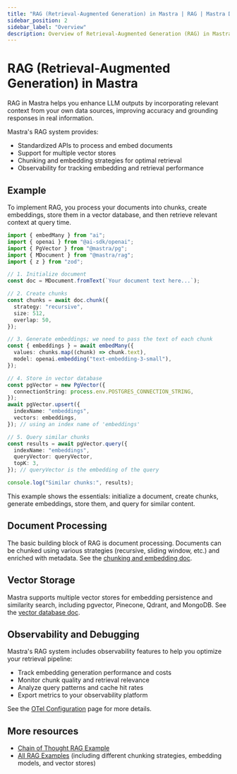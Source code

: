 ```yaml
---
title: "RAG (Retrieval-Augmented Generation) in Mastra | RAG | Mastra Docs"
sidebar_position: 2
sidebar_label: "Overview"
description: Overview of Retrieval-Augmented Generation (RAG) in Mastra, detailing its capabilities for enhancing LLM outputs with relevant context.
---
```


# RAG (Retrieval-Augmented Generation) in Mastra

RAG in Mastra helps you enhance LLM outputs by incorporating relevant context from your own data sources, improving accuracy and grounding responses in real information.

Mastra's RAG system provides:

- Standardized APIs to process and embed documents
- Support for multiple vector stores
- Chunking and embedding strategies for optimal retrieval
- Observability for tracking embedding and retrieval performance

## Example

To implement RAG, you process your documents into chunks, create embeddings, store them in a vector database, and then retrieve relevant context at query time.

```ts showLineNumbers copy
import { embedMany } from "ai";
import { openai } from "@ai-sdk/openai";
import { PgVector } from "@mastra/pg";
import { MDocument } from "@mastra/rag";
import { z } from "zod";

// 1. Initialize document
const doc = MDocument.fromText(`Your document text here...`);

// 2. Create chunks
const chunks = await doc.chunk({
  strategy: "recursive",
  size: 512,
  overlap: 50,
});

// 3. Generate embeddings; we need to pass the text of each chunk
const { embeddings } = await embedMany({
  values: chunks.map((chunk) => chunk.text),
  model: openai.embedding("text-embedding-3-small"),
});

// 4. Store in vector database
const pgVector = new PgVector({
  connectionString: process.env.POSTGRES_CONNECTION_STRING,
});
await pgVector.upsert({
  indexName: "embeddings",
  vectors: embeddings,
}); // using an index name of 'embeddings'

// 5. Query similar chunks
const results = await pgVector.query({
  indexName: "embeddings",
  queryVector: queryVector,
  topK: 3,
}); // queryVector is the embedding of the query

console.log("Similar chunks:", results);
```

This example shows the essentials: initialize a document, create chunks, generate embeddings, store them, and query for similar content.

## Document Processing

The basic building block of RAG is document processing. Documents can be chunked using various strategies (recursive, sliding window, etc.) and enriched with metadata. See the [chunking and embedding doc](./chunking-and-embedding).

## Vector Storage

Mastra supports multiple vector stores for embedding persistence and similarity search, including pgvector, Pinecone, Qdrant, and MongoDB. See the [vector database doc](./vector-databases).

## Observability and Debugging

Mastra's RAG system includes observability features to help you optimize your retrieval pipeline:

- Track embedding generation performance and costs
- Monitor chunk quality and retrieval relevance
- Analyze query patterns and cache hit rates
- Export metrics to your observability platform

See the [OTel Configuration](/reference/observability/otel-config) page for more details.

## More resources

- [Chain of Thought RAG Example](/examples/rag/usage/cot-rag)
- [All RAG Examples](../../examples/) (including different chunking strategies, embedding models, and vector stores)
